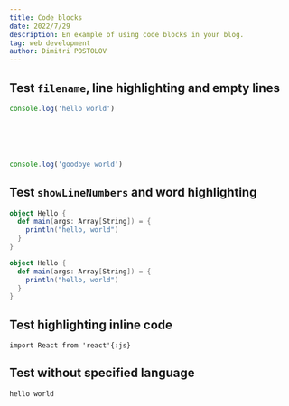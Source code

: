 ```yaml
---
title: Code blocks
date: 2022/7/29
description: En example of using code blocks in your blog.
tag: web development
author: Dimitri POSTOLOV
---
```


## Test `filename`, line highlighting and empty lines

```js filename="test.js" {1}
console.log('hello world')






console.log('goodbye world')
```

## Test `showLineNumbers` and word highlighting

```scala showLineNumbers {2-4} /println/
object Hello {
  def main(args: Array[String]) = {
    println("hello, world")
  }
}

object Hello {
  def main(args: Array[String]) = {
    println("hello, world")
  }
}
```
## Test highlighting inline code

`import React from 'react'{:js}`

## Test without specified language

```
hello world
```
